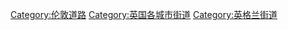 [[Category:伦敦道路|Category:伦敦道路]]
[[Category:英国各城市街道|Category:英国各城市街道]]
[[Category:英格兰街道|Category:英格兰街道]]
{{Commonscat|Streets in London}}
